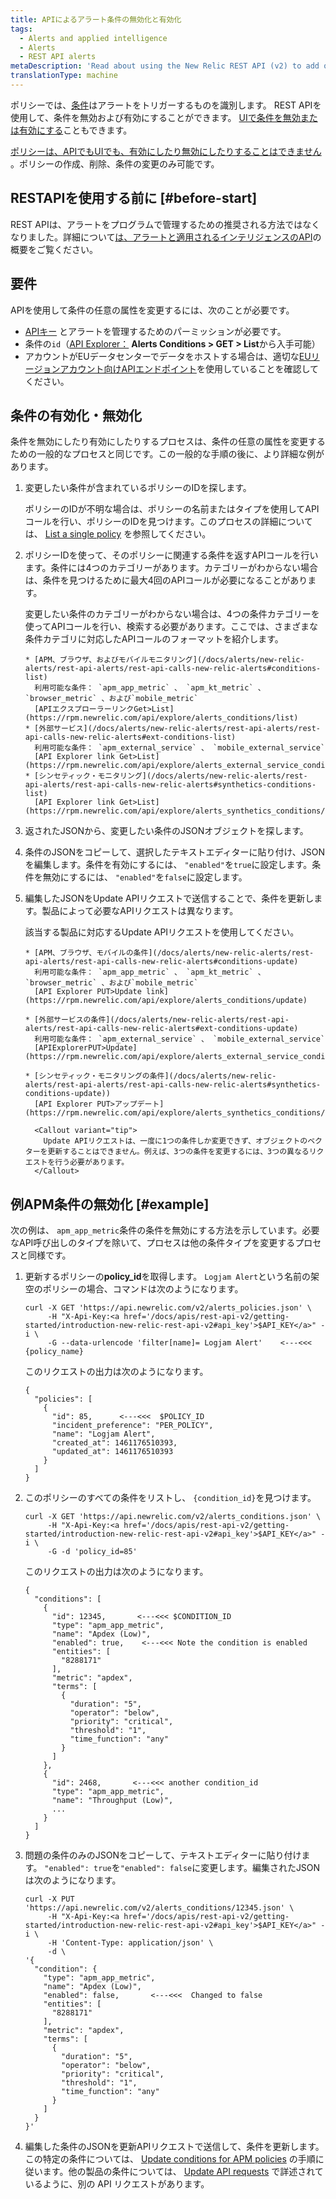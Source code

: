 ```yaml
---
title: APIによるアラート条件の無効化と有効化
tags:
  - Alerts and applied intelligence
  - Alerts
  - REST API alerts
metaDescription: 'Read about using the New Relic REST API (v2) to add or remove apps, servers, and other entities from a policy condition.'
translationType: machine
---
```


ポリシーでは、[条件](/docs/alerts/new-relic-alerts/configuring-alert-policies/define-alert-conditions)はアラートをトリガーするものを識別します。 REST APIを使用して、条件を無効および有効にすることができます。 [UIで条件を無効または有効にする](/docs/alerts/new-relic-alerts/updating-alert-policies/disable-or-delete-alert-policies-conditions#condition-on-off)こともできます。

[ポリシーは、APIでもUIでも、有効にしたり無効にしたりすることはできません](/docs/alerts/new-relic-alerts/updating-alert-policies/disable-or-delete-alert-policies-conditions#disable-policy) 。ポリシーの作成、削除、条件の変更のみ可能です。

## RESTAPIを使用する前に [#before-start]

REST APIは、アラートをプログラムで管理するための推奨される方法ではなくなりました。詳細について[は、アラートと適用されるインテリジェンスのAPI](/docs/alerts-applied-intelligence/new-relic-alerts/advanced-alerts/alerts-api/intro-alerts-api)の概要をご覧ください。

## 要件

APIを使用して条件の任意の属性を変更するには、次のことが必要です。

* [APIキー](/docs/apis/rest-api-v2/getting-started/introduction-new-relic-rest-api-v2#api_key) とアラートを管理するためのパーミッションが必要です。
* 条件の`id`（[API Explorer：](https://rpm.newrelic.com/api/explore/alerts_condition/list) **Alerts Conditions > GET > List**から入手可能）
* アカウントがEUデータセンターでデータをホストする場合は、適切な[EUリージョンアカウント向けAPIエンドポイント](/docs/using-new-relic/welcome-new-relic/getting-started/introduction-eu-region-data-center#endpoints)を使用していることを確認してください。

## 条件の有効化・無効化

条件を無効にしたり有効にしたりするプロセスは、条件の任意の属性を変更するための一般的なプロセスと同じです。この一般的な手順の後に、より詳細な例があります。

1. 変更したい条件が含まれているポリシーのIDを探します。

   ポリシーのIDが不明な場合は、ポリシーの名前またはタイプを使用してAPIコールを行い、ポリシーのIDを見つけます。このプロセスの詳細については、 [List a single policy](/docs/alerts/alert-policies/rest-api-alert-policies/list-policies-v2#single_policy) を参照してください。

2. ポリシーIDを使って、そのポリシーに関連する条件を返すAPIコールを行います。条件には4つのカテゴリーがあります。カテゴリーがわからない場合は、条件を見つけるために最大4回のAPIコールが必要になることがあります。

   <CollapserGroup>
     <Collapser
       id="types-conditions-API"
       title="コンディションID検索の詳細"
     >
       変更したい条件のカテゴリーがわからない場合は、4つの条件カテゴリーを使ってAPIコールを行い、検索する必要があります。ここでは、さまざまな条件カテゴリに対応したAPIコールのフォーマットを紹介します。

       * [APM、ブラウザ、およびモバイルモニタリング](/docs/alerts/new-relic-alerts/rest-api-alerts/rest-api-calls-new-relic-alerts#conditions-list)  
         利用可能な条件： `apm_app_metric` 、 `apm_kt_metric` 、 `browser_metric` 、および`mobile_metric`  
         [APIエクスプローラーリンクGet>List](https://rpm.newrelic.com/api/explore/alerts_conditions/list)
       * [外部サービス](/docs/alerts/new-relic-alerts/rest-api-alerts/rest-api-calls-new-relic-alerts#ext-conditions-list)  
         利用可能な条件： `apm_external_service` 、 `mobile_external_service`  
         [API Explorer link Get>List](https://rpm.newrelic.com/api/explore/alerts_external_service_conditions/list)
       * [シンセティック・モニタリング](/docs/alerts/new-relic-alerts/rest-api-alerts/rest-api-calls-new-relic-alerts#synthetics-conditions-list)  
         [API Explorer link Get>List](https://rpm.newrelic.com/api/explore/alerts_synthetics_conditions/list)
     </Collapser>
   </CollapserGroup>

3. 返されたJSONから、変更したい条件のJSONオブジェクトを探します。

4. 条件のJSONをコピーして、選択したテキストエディターに貼り付け、JSONを編集します。条件を有効にするには、 `"enabled"`を`true`に設定します。条件を無効にするには、 `"enabled"`を`false`に設定します。

5. 編集したJSONをUpdate APIリクエストで送信することで、条件を更新します。製品によって必要なAPIリクエストは異なります。

   <CollapserGroup>
     <Collapser
       id="update-api-requests"
       title="アップデートAPIリクエストの詳細"
     >
       該当する製品に対応するUpdate APIリクエストを使用してください。

       * [APM、ブラウザ、モバイルの条件](/docs/alerts/new-relic-alerts/rest-api-alerts/rest-api-calls-new-relic-alerts#conditions-update)  
         利用可能な条件： `apm_app_metric` 、 `apm_kt_metric` 、 `browser_metric` 、および`mobile_metric`  
         [API Explorer PUT>Update link](https://rpm.newrelic.com/api/explore/alerts_conditions/update)

       * [外部サービスの条件](/docs/alerts/new-relic-alerts/rest-api-alerts/rest-api-calls-new-relic-alerts#ext-conditions-update)  
         利用可能な条件： `apm_external_service` 、 `mobile_external_service`  
         [APIExplorerPUT>Update](https://rpm.newrelic.com/api/explore/alerts_external_service_conditions/update)

       * [シンセティック・モニタリングの条件](/docs/alerts/new-relic-alerts/rest-api-alerts/rest-api-calls-new-relic-alerts#synthetics-conditions-update))  
         [API Explorer PUT>アップデート](https://rpm.newrelic.com/api/explore/alerts_synthetics_conditions/update)

         <Callout variant="tip">
           Update APIリクエストは、一度に1つの条件しか変更できず、オブジェクトのベクターを更新することはできません。例えば、3つの条件を変更するには、3つの異なるリクエストを行う必要があります。
         </Callout>
     </Collapser>
   </CollapserGroup>

## 例APM条件の無効化 [#example]

次の例は、 `apm_app_metric`条件の条件を無効にする方法を示しています。必要なAPI呼び出しのタイプを除いて、プロセスは他の条件タイプを変更するプロセスと同様です。

1. 更新するポリシーの**policy_id**を取得します。 `Logjam Alert`という名前の架空のポリシーの場合、コマンドは次のようになります。

   ```
   curl -X GET 'https://api.newrelic.com/v2/alerts_policies.json' \
        -H "X-Api-Key:<a href='/docs/apis/rest-api-v2/getting-started/introduction-new-relic-rest-api-v2#api_key'>$API_KEY</a>" -i \
        -G --data-urlencode 'filter[name]= Logjam Alert'    <---<<<  {policy_name}
   ```

   このリクエストの出力は次のようになります。

   ```
   {
     "policies": [
       {
         "id": 85,      <---<<<  $POLICY_ID
         "incident_preference": "PER_POLICY",
         "name": "Logjam Alert",
         "created_at": 1461176510393,
         "updated_at": 1461176510393
       }
     ]
   }
   ```

2. このポリシーのすべての条件をリストし、 `{condition_id}`を見つけます。

   ```
   curl -X GET 'https://api.newrelic.com/v2/alerts_conditions.json' \
        -H "X-Api-Key:<a href='/docs/apis/rest-api-v2/getting-started/introduction-new-relic-rest-api-v2#api_key'>$API_KEY</a>" -i \
        -G -d 'policy_id=85'
   ```

   このリクエストの出力は次のようになります。

   ```
   {
     "conditions": [
       {
         "id": 12345,       <---<<< $CONDITION_ID
         "type": "apm_app_metric",
         "name": "Apdex (Low)",
         "enabled": true,    <---<<< Note the condition is enabled
         "entities": [
           "8288171"
         ],
         "metric": "apdex",
         "terms": [
           {
             "duration": "5",
             "operator": "below",
             "priority": "critical",
             "threshold": "1",
             "time_function": "any"
           }
         ]
       },
       {
         "id": 2468,       <---<<< another condition_id
         "type": "apm_app_metric",
         "name": "Throughput (Low)",
         ...
       }
     ]
   }
   ```

3. 問題の条件のみのJSONをコピーして、テキストエディターに貼り付けます。 `"enabled": true`を`"enabled": false`に変更します。編集されたJSONは次のようになります。

   ```
   curl -X PUT 'https://api.newrelic.com/v2/alerts_conditions/12345.json' \
        -H "X-Api-Key:<a href='/docs/apis/rest-api-v2/getting-started/introduction-new-relic-rest-api-v2#api_key'>$API_KEY</a>" -i \
        -H 'Content-Type: application/json' \
        -d \
   '{
     "condition": {
       "type": "apm_app_metric",
       "name": "Apdex (Low)",
       "enabled": false,       <---<<<  Changed to false
       "entities": [
         "8288171"
       ],
       "metric": "apdex",
       "terms": [
         {
           "duration": "5",
           "operator": "below",
           "priority": "critical",
           "threshold": "1",
           "time_function": "any"
         }
       ]
     }
   }'
   ```

4. 編集した条件のJSONを更新APIリクエストで送信して、条件を更新します。この特定の条件については、 [Update conditions for APM policies](/docs/alerts/new-relic-alerts/rest-api-alerts/rest-api-calls-new-relic-alerts#conditions-update) の手順に従います。他の製品の条件については、 [Update API requests](#update-api-requests) で詳述されているように、別の API リクエストがあります。